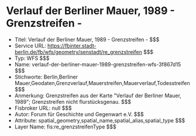# Verlauf der Berliner Mauer, 1989 - Grenzstreifen -
- Titel: Verlauf der Berliner Mauer, 1989 - Grenzstreifen - $$$
- Service URL: https://fbinter.stadt-berlin.de/fb/wfs/geometry/senstadt/re_grenzstreifen $$$
- Typ: WFS $$$
- Name: verlauf-der-berliner-mauer-1989-grenzstreifen-wfs-3f867d15 $$$
- Stichworte: Berlin,Berliner Mauer,Geodaten,Grenzverlauf,Mauerstreifen,Mauerverlauf,Todesstreifen $$$
- Anmerkung: Grenzstreifen aus der Karte "Verlauf der Berliner Mauer, 1989"; Grenzstreifen nicht flurstücksgenau. $$$
- Fisbroker URL: null $$$
- Autor: Forum für Geschichte und Gegenwart e.V. $$$
- Attribute: spatial_geometry,spatial_name,spatial_alias,spatial_type $$$
- Layer Name: fis:re_grenzstreifenType $$$

